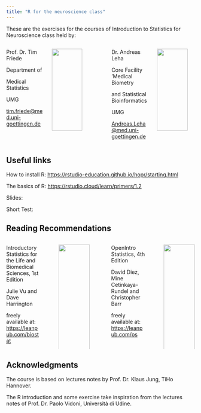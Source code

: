 ---
title: "R for the neuroscience class"
---

These are the exercises for the courses of Introduction to Statistics for Neuroscience class held  by:

:::::: {.columns}
::: {.column width="24%" data-latex="{0.24\textwidth}"}

Prof. Dr. Tim Friede

Department of 

Medical Statistics

UMG

[tim.friede@med.uni-goettingen.de](mailto:tim.friede@med.uni-goettingen.de?subject=Introduction%20to%20Statistics%20for%20Neuroscience class)

:::
::: {.column width="24%" data-latex="{0.24\textwidth}"}

![](./figure/Friede.jpg){width=90%}
:::
::: {.column width="4%" data-latex="{0.04\textwidth}"}
\ 
<!-- an empty Div (with a white space), serving as
a column separator -->
:::
:::::: {.column width="24%" data-latex="{0.24\textwidth}"}

Dr. Andreas Leha

Core Facility 'Medical Biometry

and Statistical Bioinformatics

UMG

[Andreas.Leha@med.uni-goettingen.de](mailto:Andreas.Leha@med.uni-goettingen.de?subject=Introduction%20to%20Statistics%20for%20Neuroscience class)

:::

::: {.column width="24%" data-latex="{0.24\textwidth}"}

![](./figure/Leha.jpg){width=90%}
:::
::::::


##  Useful links
How to install R: [https://rstudio-education.github.io/hopr/starting.html](https://rstudio-education.github.io/hopr/starting.html)

The basics of R: [https://rstudio.cloud/learn/primers/1.2](https://rstudio.cloud/learn/primers/1.2)

Slides:

Short Test:



## Reading Recommendations

:::::: {.columns}
::: {.column width="24%" data-latex="{0.24\textwidth}"}

Introductory Statistics for the Life and Biomedical Sciences, 1st Edition

Julie Vu and Dave Harrington

freely available at: [https://leanpub.com/biostat](https://leanpub.com/biostat)

:::
::: {.column width="2%" data-latex="{0.02\textwidth}"}
\ 
<!-- an empty Div (with a white space), serving as
a column separator -->
:::

::: {.column width="22%" data-latex="{0.22\textwidth}"}

![](./figure/intro_statistics_book.png){width=100%}
:::
::: {.column width="4%" data-latex="{0.04\textwidth}"}
\ 
<!-- an empty Div (with a white space), serving as
a column separator -->
:::
::: {.column width="24%" data-latex="{0.24\textwidth}"}

OpenIntro Statistics, 4th Edition

David Diez, Mine Cetinkaya-Rundel and Christopher Barr

freely available at: [https://leanpub.com/os](https://leanpub.com/os)

:::
::: {.column width="2%" data-latex="{0.02\textwidth}"}
\ 
<!-- an empty Div (with a white space), serving as
a column separator -->
:::
::: {.column width="22%" data-latex="{0.22\textwidth}"}

![](./figure/openintro_book.jpg){width=100%}
:::
::::::



## Acknowledgments

The course is based on lectures notes by Prof. Dr. Klaus Jung, TiHo Hannover.

The R introduction and some exercise take inspiration from the 
lectures notes of Prof. Dr. Paolo Vidoni, Università di Udine.

